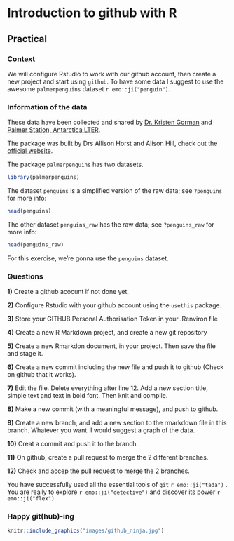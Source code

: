 # Introduction to github with R

## Practical

### Context

We will configure Rstudio to work with our github account, then create a new project and start using `github`. To have some data I suggest to use the awesome `palmerpenguins` dataset `r emo::ji("penguin")`.

### Information of the data
These data have been collected and shared by [Dr. Kristen Gorman](https://www.uaf.edu/cfos/people/faculty/detail/kristen-gorman.php) and [Palmer Station, Antarctica LTER](https://pal.lternet.edu/).

The package was built by Drs Allison Horst and Alison Hill, check out the [official website](https://allisonhorst.github.io/palmerpenguins/).

The package `palmerpenguins` has two datasets.

```r
library(palmerpenguins)
```

The dataset `penguins` is a simplified version of the raw data; see `?penguins` for more info:

```r
head(penguins)
```

The other dataset `penguins_raw` has the raw data; see `?penguins_raw` for more info:

```r
head(penguins_raw)
```


For this exercise, we're gonna use the `penguins` dataset.


### Questions

**1)** Create a github acocunt if not done yet.

**2)** Configure Rstudio with your github account using the `usethis` package.

**3)** Store your GITHUB Personal Authorisation Token in your .Renviron file 

**4)** Create a new R Markdown project, and create a new git repository

**5)** Create a new Rmarkdon document, in your project. Then save the file and stage it.

**6)** Create a new commit including the new file and push it to github (Check on github that it works).

**7)** Edit the file. Delete everything after line 12. Add a new section title, simple text and text in bold font. Then knit and compile.

**8)** Make a new commit (with a meaningful message), and push to github.

**9)** Create a new branch, and add a new section to the rmarkdown file in this branch. Whatever you want. I would suggest a graph of the data.

**10)** Creat a commit and push it to the branch.

**11)** On github, create a pull request to merge the 2 different branches. 

**12)** Check and accep the pull request to merge the 2 branches.

You have successfully used all the essential tools of `git` `r emo::ji("tada")` . You are really to explore `r emo::ji("detective")` and discover its power `r emo::ji("flex")`


### Happy git(hub)-ing

```r
knitr::include_graphics("images/github_ninja.jpg")
```

